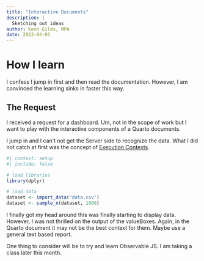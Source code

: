 ```yaml
---
title: "Interactive Documents"
description: |
  Sketching out ideas
author: Kevn Gilds, MPA
date: 2023-04-05
---
```


# How I learn

I confess I jump in first and then read the documentation. However, I am convinced the learning sinks in faster this way.

## The Request

I received a request for a dashboard. Um, not in the scope of work but I want to play with the interactive components of a Quarto documents.

I jump in and I can't not get the Server side to recognize the data. What I did not catch at first was the concept of [Execution Contexts](https://quarto.org/docs/interactive/shiny/execution.html).

```r

#| context: setup
#| include: false

# load libraries
library(dplyr)

# load data
dataset <- import_data("data.csv")
dataset <- sample_n(dataset, 1000)

```

I finally got my head around this was finally starting to display data. However, I was not thrilled on the output of the valueBoxes. Again, in the Quarto document it may not be the best context for them. Maybe use a general text based report.

One thing to consider will be to try and learn Observable JS. I am taking a class later this month.
